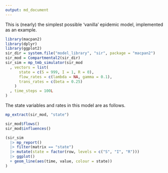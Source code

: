 ```yaml
---
output: md_document
---
```


This is (nearly) the simplest possible 'vanilla' epidemic model, 
implemented as an example.

```r
library(macpan2)
library(dplyr)
library(ggplot2)
sir_dir = system.file("model_library", "sir", package = "macpan2")
sir_mod = Compartmental2(sir_dir)
sir_sim = mp_tmb_simulator(sir_mod
  , vectors = list(
      state = c(S = 999, I = 1, R = 0),
      flow_rates = c(lambda = NA, gamma = 0.1),
      trans_rates = c(beta = 0.25)
    )
  , time_steps = 100L
)
```

The state variables and rates in this model are as follows.

```r
mp_extract(sir_mod, "state")
```

```r
sir_mod$flows()
sir_mod$influences()
```


```r
(sir_sim
  |> mp_report()
  |> filter(matrix == "state")
  |> mutate(state = factor(row, levels = c("S", "I", "R")))
  |> ggplot()
  + geom_line(aes(time, value, colour = state))
)
```

